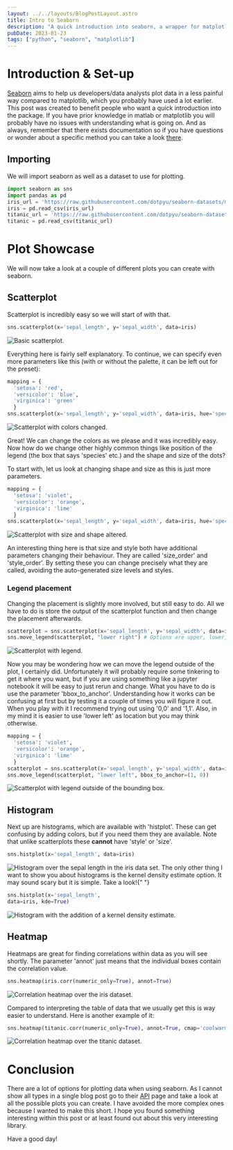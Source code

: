 ```yaml
---
layout: ../../layouts/BlogPostLayout.astro
title: Intro to Seaborn
description: "A quick introduction into seaborn, a wrapper for matplotlib"
pubDate: 2023-01-23
tags: ["python", "seaborn", "matplotlib"]
---
```



# Introduction & Set-up

[Seaborn](https://seaborn.pydata.org/) aims to help us developers/data analysts plot data in a less painful way compared to matplotlib, which you probably have used a lot earlier. This post was created to benefit people who want a quick introduction into the package. If you have prior knowledge in matlab or matplotlib you will probably have no issues with understanding what is going on. And as always, remember that there exists documentation so if you have questions or wonder about a specific method you can take a look [there](https://seaborn.pydata.org/api.html).

## Importing

We will import seaborn as well as a dataset to use for plotting.

```python
import seaborn as sns
import pandas as pd
iris_url = 'https://raw.githubusercontent.com/dotpyu/seaborn-datasets/master/iris.csv'
iris = pd.read_csv(iris_url)
titanic_url = 'https://raw.githubusercontent.com/dotpyu/seaborn-datasets/master/titanic.csv'
titanic = pd.read_csv(titanic_url)
```

# Plot Showcase

We will now take a look at a couple of different plots you can create with seaborn.

## Scatterplot

Scatterplot is incredibly easy so we will start of with that.

```python
sns.scatterplot(x='sepal_length', y='sepal_width', data=iris)
```

<img src={scatter_iris} alt="Basic scatterplot." />

Everything here is fairly self explanatory. To continue, we can specify even more parameters like this (with or without the palette, it can be left out for the preset):

```python
mapping = {
  'setosa': 'red',
  'versicolor': 'blue',
  'virginica': 'green'
  }
sns.scatterplot(x='sepal_length', y='sepal_width', data=iris, hue='species', palette=mapping)
```

<img src={scatter_color} alt="Scatterplot with colors changed." />

Great! We can change the colors as we please and it was incredibly easy. Now how do we change other highly common things like position of the legend (the box that says 'species' etc.) and the shape and size of the dots?

To start with, let us look at changing shape and size as this is just more parameters.

```python
mapping = {
  'setosa': 'violet',
  'versicolor': 'orange',
  'virginica': 'lime'
  }
sns.scatterplot(x='sepal_length', y='sepal_width', data=iris, hue='species', palette=mapping, style='species', size='species')
```

<img src={scatter_size_shape} alt="Scatterplot with size and shape altered." />

An interesting thing here is that size and style both have additional parameters changing their behaviour. They are called 'size_order' and 'style_order'. By setting these you can change precisely what they are called, avoiding the auto-generated size levels and styles.

### Legend placement

Changing the placement is slightly more involved, but still easy to do. All we have to do is store the output of the scatterplot function and then change the placement afterwards.

```python
scatterplot = sns.scatterplot(x='sepal_length', y='sepal_width', data=iris, hue='species', style='species', size='species')
sns.move_legend(scatterplot, "lower right") # Options are upper, lower, center, left and right
```

<img src={scatter_legend} alt="Scatterplot with legend." />

Now you may be wondering how we can move the legend outside of the plot, I certainly did. Unfortunately it will probably require some tinkering to get it where you want, but if you are using something like a jupyter notebook it will be easy to just rerun and change. What you have to do is use the parameter 'bbox_to_anchor'. Understanding how it works can be confusing at first but by testing it a couple of times you will figure it out. When you play with it I recommend trying out using '0,0' and '1,1'. Also, in my mind it is easier to use 'lower left' as location but you may think otherwise.

```python
mapping = {
  'setosa': 'violet',
  'versicolor': 'orange',
  'virginica': 'lime'
  }
scatterplot = sns.scatterplot(x='sepal_length', y='sepal_width', data=iris, hue='species', palette=mapping, style='species', size='species')
sns.move_legend(scatterplot, "lower left", bbox_to_anchor=(1, 0))
```

<img
  src={scatter_legend_outside}
  alt="Scatterplot with legend outside of the bounding box."
/>

## Histogram

Next up are histograms, which are available with 'histplot'. These can get confusing by adding colors, but if you need them they are available. Note that unlike scatterplots these **cannot** have 'style' or 'size'.

```python
sns.histplot(x='sepal_length', data=iris)
```

<img
  src={histogram}
  alt="Histogram over the sepal length in the iris data set."
/>
The only other thing I want to show you about histograms is the kernel density estimate
option. It may sound scary but it is simple. Take a look!{" "}

```python
sns.histplot(x='sepal_length',
data=iris, kde=True)
```

<img
  src={hist_kde}
  alt="Histogram with the addition of a kernel density estimate."
/>

## Heatmap

Heatmaps are great for finding correlations within data as you will see shortly. The parameter 'annot' just means that the individual boxes contain the correlation value.

```python
sns.heatmap(iris.corr(numeric_only=True), annot=True)
```

<img src={heatmap_iris} alt="Correlation heatmap over the iris dataset." />

Compared to interpreting the table of data that we usually get this is way easier to understand. Here is another example of it:

```python
sns.heatmap(titanic.corr(numeric_only=True), annot=True, cmap='coolwarm')
```

<img
  src={heatmap_titanic}
  alt="Correlation heatmap over the titanic dataset."
/>

# Conclusion

There are a lot of options for plotting data when using seaborn. As I cannot show all types in a single blog post go to their [API](https://seaborn.pydata.org/api.html#function-interface) page and take a look at all the possible plots you can create. I have avoided the more complex ones because I wanted to make this short. I hope you found something interesting within this post or at least found out about this very interesting library.

Have a good day!

